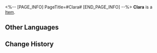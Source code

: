 <%-- [PAGE_INFO]
PageTitle=#Clara#
[END_PAGE_INFO] --%>
{{Item Infobox
|id          = 250107
|image       = Item Clara.png
|type        = 
|invCategory = 
|rarity      = 5
|effect      = 
|description = 
}}
'''Clara''' is a [[Item]].

==Other Languages==
{{Other Languages
|en   = Clara
|zhs  = 克拉拉
|zht  = 克拉拉
|ja   = クラーラ
|ko   = 클라라
|es   = Clara
|fr   = Clara
|ru   = Клара
|th   = Clara
|vi   = Clara
|de   = Clara
|id   = Clara
|pt   = Clara
}}

==Change History==
{{Change History|1.1}}